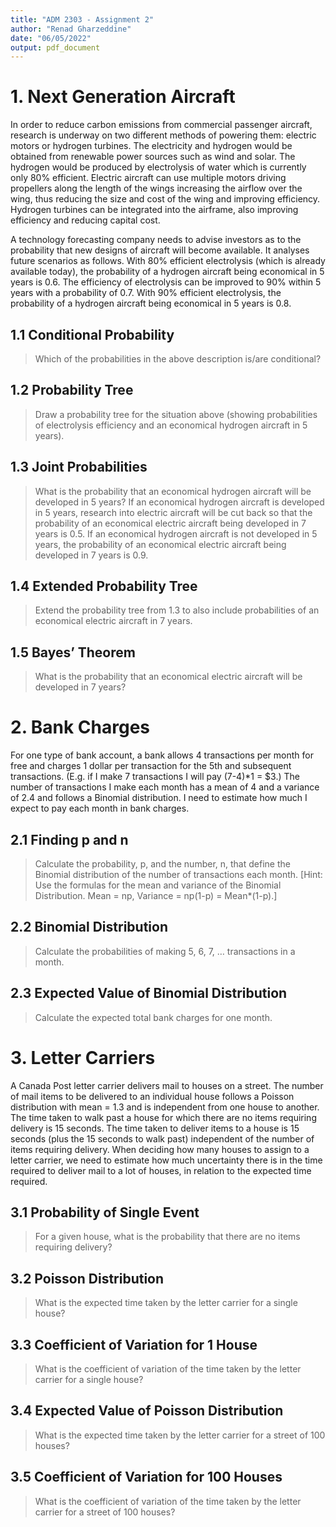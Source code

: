 ```yaml
---
title: "ADM 2303 - Assignment 2"
author: "Renad Gharzeddine"
date: "06/05/2022"
output: pdf_document
---
```


# 1. Next Generation Aircraft
In order to reduce carbon emissions from commercial passenger aircraft,  research is underway on two different methods of powering them: electric motors or hydrogen turbines. The electricity and hydrogen would be obtained from renewable power sources such as wind and solar. The hydrogen would be produced by electrolysis of water which is currently only 80% efficient. Electric aircraft can use multiple motors driving propellers along the length of the wings increasing the airflow over the wing, thus reducing the size and cost of the wing and improving efficiency. Hydrogen turbines can be integrated into the airframe, also improving efficiency and reducing capital cost.

A technology forecasting company needs to advise investors as to the probability that new designs of aircraft will become available. It analyses future scenarios as follows. With 80% efficient electrolysis (which is already available today), the probability of a hydrogen aircraft being economical in 5 years is 0.6. The efficiency of electrolysis can be improved to 90% within 5 years with a probability of 0.7. With 90% efficient electrolysis, the probability of a hydrogen aircraft being economical in 5 years is 0.8.

## 1.1 Conditional Probability
>Which of the probabilities in the above description is/are conditional?

## 1.2 Probability Tree
>Draw a probability tree for the situation above (showing probabilities of electrolysis efficiency and an economical hydrogen aircraft in 5 years).

## 1.3 Joint Probabilities
>What is the probability that an economical hydrogen aircraft will be developed in 5 years? If an economical hydrogen aircraft is developed in 5 years, research into electric aircraft will be cut back so that the probability of an economical electric aircraft being developed in 7 years is 0.5. If an economical hydrogen aircraft is not developed in 5 years, the probability of an economical electric aircraft being developed in 7 years is 0.9. 

## 1.4 Extended Probability Tree
>Extend the probability tree from 1.3 to also include probabilities of an economical electric aircraft in 7 years.

## 1.5 Bayes' Theorem
>What is the probability that an economical electric aircraft will be developed in 7 years?

# 2. Bank Charges
For one type of bank account, a bank allows 4 transactions per month for free and charges 1 dollar per transaction for the 5th and subsequent transactions. (E.g. if I make 7 transactions I will pay (7-4)*1 = $3.) The number of transactions I make each month has a mean of 4 and a variance of 2.4 and follows a Binomial distribution. I need to estimate how much I expect to pay each month in bank charges.

## 2.1 Finding p and n
>Calculate the probability, p, and the number, n, that define the Binomial distribution of the number of transactions each month. [Hint: Use the formulas for the mean and variance of the Binomial Distribution. Mean = np, Variance = np(1-p) = Mean*(1-p).]

## 2.2 Binomial Distribution
>Calculate the probabilities of making 5, 6, 7, … transactions in a month.

## 2.3 Expected Value of Binomial Distribution
>Calculate the expected total bank charges for one month.

# 3. Letter Carriers
A Canada Post letter carrier delivers mail to houses on a street. The number of mail items to be delivered to an individual house follows a Poisson distribution with mean = 1.3 and is independent from one house to another. The time taken to walk past a house for which there are no items requiring delivery is 15 seconds. The time taken to deliver items to a house is 15 seconds (plus the 15 seconds to walk past) independent of the number of items requiring delivery. When deciding how many houses to assign to a letter carrier, we need to estimate how much uncertainty there is in the time required to deliver mail to a lot of houses, in relation to the expected time required.

## 3.1 Probability of Single Event
>For a given house, what is the probability that there are no items requiring delivery?

## 3.2 Poisson Distribution
>What is the expected time taken by the letter carrier for a single house?

## 3.3 Coefficient of Variation for 1 House
>What is the coefficient of variation of the time taken by the letter carrier for a single house?

## 3.4 Expected Value of Poisson Distribution
>What is the expected time taken by the letter carrier for a street of 100 houses?

## 3.5 Coefficient of Variation for 100 Houses 
>What is the coefficient of variation of the time taken by the letter carrier for a street of 100 houses?
